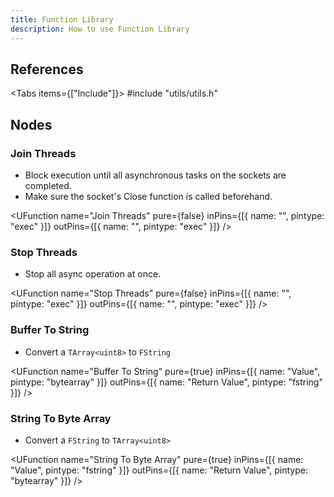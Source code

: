 ```yaml
---
title: Function Library
description: How to use Function Library
---
```



## References

<Tabs items={["Include"]}>
    <Tab value="Include">#include "utils/utils.h"</Tab>
</Tabs>

## Nodes

### Join Threads

-   Block execution until all asynchronous tasks on the sockets are completed.
-   Make sure the socket's Close function is called beforehand.

<UFunction
    name="Join Threads"
    pure={false}
    inPins={[{ name: "", pintype: "exec" }]}
    outPins={[{ name: "", pintype: "exec" }]}
/>

### Stop Threads

-   Stop all async operation at once.

<UFunction
    name="Stop Threads"
    pure={false}
    inPins={[{ name: "", pintype: "exec" }]}
    outPins={[{ name: "", pintype: "exec" }]}
/>

### Buffer To String

-   Convert a `TArray<uint8>` to `FString`

<UFunction
    name="Buffer To String"
    pure={true}
    inPins={[{ name: "Value", pintype: "bytearray" }]}
    outPins={[{ name: "Return Value", pintype: "fstring" }]}
/>

### String To Byte Array

-   Convert a `FString` to `TArray<uint8>`

<UFunction
    name="String To Byte Array"
    pure={true}
    inPins={[{ name: "Value", pintype: "fstring" }]}
    outPins={[{ name: "Return Value", pintype: "bytearray" }]}
/>
